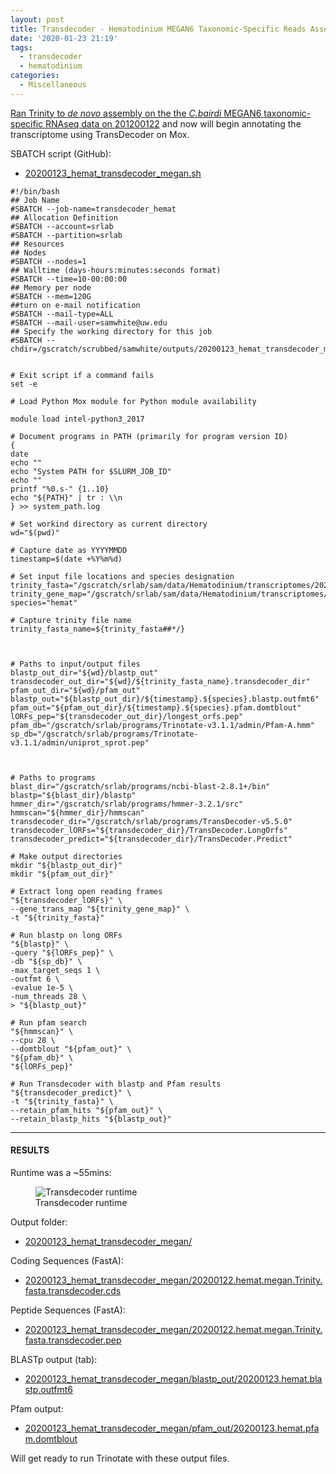 ```yaml
---
layout: post
title: Transdecoder - Hematodinium MEGAN6 Taxonomic-Specific Reads Assembly from 20200122
date: '2020-01-23 21:19'
tags:
  - transdecoder
  - hematodinium
categories:
  - Miscellaneous
---
```

[Ran Trinity to _de novo_ assembly on the the _C.bairdi_ MEGAN6 taxonomic-specific RNAseq data on 201200122](https://robertslab.github.io/sams-notebook/2020/01/22/Transcriptome-Assembly-C.bairdi-with-MEGAN6-Taxonomy-specific-Reads-with-Trinity-on-Mox.html) and now will begin annotating the transcriptome using TransDecoder on Mox.


SBATCH script (GitHub):

- [20200123_hemat_transdecoder_megan.sh](https://github.com/RobertsLab/sams-notebook/blob/master/sbatch_scripts/20200123_hemat_transdecoder_megan.sh)

```shell
#!/bin/bash
## Job Name
#SBATCH --job-name=transdecoder_hemat
## Allocation Definition
#SBATCH --account=srlab
#SBATCH --partition=srlab
## Resources
## Nodes
#SBATCH --nodes=1
## Walltime (days-hours:minutes:seconds format)
#SBATCH --time=10-00:00:00
## Memory per node
#SBATCH --mem=120G
##turn on e-mail notification
#SBATCH --mail-type=ALL
#SBATCH --mail-user=samwhite@uw.edu
## Specify the working directory for this job
#SBATCH --chdir=/gscratch/scrubbed/samwhite/outputs/20200123_hemat_transdecoder_megan


# Exit script if a command fails
set -e

# Load Python Mox module for Python module availability

module load intel-python3_2017

# Document programs in PATH (primarily for program version ID)
{
date
echo ""
echo "System PATH for $SLURM_JOB_ID"
echo ""
printf "%0.s-" {1..10}
echo "${PATH}" | tr : \\n
} >> system_path.log

# Set workind directory as current directory
wd="$(pwd)"

# Capture date as YYYYMMDD
timestamp=$(date +%Y%m%d)

# Set input file locations and species designation
trinity_fasta="/gscratch/srlab/sam/data/Hematodinium/transcriptomes/20200122.hemat.megan.Trinity.fasta"
trinity_gene_map="/gscratch/srlab/sam/data/Hematodinium/transcriptomes/20200122.hemat.megan.Trinity.fasta.gene_trans_map"
species="hemat"

# Capture trinity file name
trinity_fasta_name=${trinity_fasta##*/}



# Paths to input/output files
blastp_out_dir="${wd}/blastp_out"
transdecoder_out_dir="${wd}/${trinity_fasta_name}.transdecoder_dir"
pfam_out_dir="${wd}/pfam_out"
blastp_out="${blastp_out_dir}/${timestamp}.${species}.blastp.outfmt6"
pfam_out="${pfam_out_dir}/${timestamp}.${species}.pfam.domtblout"
lORFs_pep="${transdecoder_out_dir}/longest_orfs.pep"
pfam_db="/gscratch/srlab/programs/Trinotate-v3.1.1/admin/Pfam-A.hmm"
sp_db="/gscratch/srlab/programs/Trinotate-v3.1.1/admin/uniprot_sprot.pep"



# Paths to programs
blast_dir="/gscratch/srlab/programs/ncbi-blast-2.8.1+/bin"
blastp="${blast_dir}/blastp"
hmmer_dir="/gscratch/srlab/programs/hmmer-3.2.1/src"
hmmscan="${hmmer_dir}/hmmscan"
transdecoder_dir="/gscratch/srlab/programs/TransDecoder-v5.5.0"
transdecoder_lORFs="${transdecoder_dir}/TransDecoder.LongOrfs"
transdecoder_predict="${transdecoder_dir}/TransDecoder.Predict"

# Make output directories
mkdir "${blastp_out_dir}"
mkdir "${pfam_out_dir}"

# Extract long open reading frames
"${transdecoder_lORFs}" \
--gene_trans_map "${trinity_gene_map}" \
-t "${trinity_fasta}"

# Run blastp on long ORFs
"${blastp}" \
-query "${lORFs_pep}" \
-db "${sp_db}" \
-max_target_seqs 1 \
-outfmt 6 \
-evalue 1e-5 \
-num_threads 28 \
> "${blastp_out}"

# Run pfam search
"${hmmscan}" \
--cpu 28 \
--domtblout "${pfam_out}" \
"${pfam_db}" \
"${lORFs_pep}"

# Run Transdecoder with blastp and Pfam results
"${transdecoder_predict}" \
-t "${trinity_fasta}" \
--retain_pfam_hits "${pfam_out}" \
--retain_blastp_hits "${blastp_out}"
```

---

#### RESULTS

Runtime was a ~55mins:

![Transdecoder runtime](https://github.com/RobertsLab/sams-notebook/blob/master/images/screencaps/20200123_hemat_transdecoder_megan.png?raw=true)

Output folder:

- [20200123_hemat_transdecoder_megan/](https://gannet.fish.washington.edu/Atumefaciens/20200123_hemat_transdecoder_megan/)

Coding Sequences (FastA):

- [20200123_hemat_transdecoder_megan/20200122.hemat.megan.Trinity.fasta.transdecoder.cds](https://gannet.fish.washington.edu/Atumefaciens/20200123_hemat_transdecoder_megan/20200122.hemat.megan.Trinity.fasta.transdecoder.cds)

Peptide Sequences (FastA):

- [20200123_hemat_transdecoder_megan/20200122.hemat.megan.Trinity.fasta.transdecoder.pep](https://gannet.fish.washington.edu/Atumefaciens/20200123_hemat_transdecoder_megan/20200122.hemat.megan.Trinity.fasta.transdecoder.pep)

BLASTp output (tab):

- [20200123_hemat_transdecoder_megan/blastp_out/20200123.hemat.blastp.outfmt6](https://gannet.fish.washington.edu/Atumefaciens/20200123_hemat_transdecoder_megan/blastp_out/20200123.hemat.blastp.outfmt6)

Pfam output:

- [20200123_hemat_transdecoder_megan/pfam_out/20200123.hemat.pfam.domtblout](https://gannet.fish.washington.edu/Atumefaciens/20200123_hemat_transdecoder_megan/pfam_out/20200123.hemat.pfam.domtblout)

Will get ready to run Trinotate with these output files.
